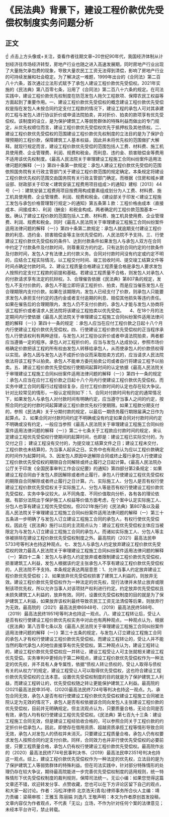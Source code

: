 # 《民法典》背景下，建设工程价款优先受偿权制度实务问题分析
## 正文
☝ 点击上方头像或+关注，查看作者往期文章~20世纪90年代，我国经济体制从计划经济往市场经济转型，房地产行业也随之进入高速发展期，同时房地产行业出现了大量拖欠承包费的现象，导致大量农民工工资无法得到清偿，影响了房地产行业的可持续发展和社会稳定。为了解决这一难题，1999年出台的《合同法》第二百八十六条，首次通过立法形式赋予了承包人建设工程价款优先受偿权。2021年实施的《民法典》第八百零七条，沿用了《合同法》第二百八十六条的规定。在司法实践中，建设工程价款优先权制度在防范发包人拖欠工程款项、保障农民工权益等方面起到了重要作用。一、建设工程价款优先受偿权的概念建设工程价款优先受偿权是指在发包人未按合同约定支付工程款的情况下，建设工程的承包人可对其承建的工程与发包人进行协议折价或申请法院拍卖，并对折价、拍卖的款项享有优先受偿权。该制度的设立，是为保护建筑工人等弱势群体的特殊利益而做出的专门规定，从优先权顺位而言，建设工程价款优先受偿权优先于抵押权及其他债权。二、建设工程价款优先受偿权的范围建设工程价款优先权制度的立法目的是为了保护合理预期的工程价款，保障建筑工人基本权益，因此并未将优先权的范围做扩大解释。就现行规定而言，建设工程价款优先受偿的范围包括人工费、材料费、施工机具使用费、企业管理费、利润、规费和税金。而利息、违约金、损害赔偿金等费用不适用该优先权制度。《最高人民法院关于审理建设工程施工合同纠纷案件适用法律问题的解释（一）》第四十条第一款规定：承包人建设工程价款优先受偿的范围依照国务院有关行政主管部门关于建设工程价款范围的规定确定。本条规定将建设工程价款优先权的范围交由国务院有关行政主管部门确定。而根据《住房和城乡建设部、财政部关于印发＜建筑安装工程费用项目组成＞的通知》建标〔2013〕44号（一）：建筑安装工程费用项目按费用构成要素组成划分为人工费、材料费、施工机具使用费、企业管理费、利润、规费和税金。《建设部关于印发＜建设工程施工发包与承包价格管理暂行规定＞的通知》第五条第１款：工程价格由成本（直接成本、间接成本）、利润（酬金）和税金构成。两者确定的工程价款范围基本一致。确认了建设工程价款的范围包括人工费、材料费、施工机具使用费、企业管理费、利润、规费和税金。同时《最高人民法院关于审理建设工程施工合同纠纷案件适用法律问题的解释（一）》第四十条第二款规定：承包人就逾期支付建设工程价款的利息、违约金、损害赔偿金等主张优先受偿的，人民法院不予支持。三、行使建设工程价款优先受偿权的条件1、达到付款条件如果发包人与承包人双方在合同中约定了付款条件及付款时间，则尊重双方的约定。只有达到合同约定的付款条件及付款时间，发包人才有法律上的付款义务。合同对付款时间没有约定或约定不明的，应结合工程实际情况，以工程交付时间、竣工验收时间、提交竣工结算文件等时间点确定付款时间。2、建设工程质量合格建设工程质量合格是承包人要求发包人按照约定支付工程款的前提和基础。若建设工程质量不合格，则发包人对承包人的付款请求享有法定的抗辩权。3、合理催告依据《民法典》第807条的规定，发包人不支付价款的，承包人不能立即将该工程折价、拍卖，而是应当催告发包人在合理期限内支付价款。如果在该期限内，发包人已经支付了价款，则承包人只能要求发包人承担支付约定的违约金或者支付逾期的利息、赔偿其他损失等违约责任。如果在催告后的合理期限内，发包人仍不支付价款的，承包人才能与发包人协商将该工程折价或者请求人民法院将该建设工程拍卖以优先受偿。 　4、在18个月的法定期间内行使依据《最高人民法院关于审理建设工程施工合同纠纷案件适用法律问题的解释（一）》第四十一条的规定 ：承包人应当在应付工程价款之日起十八个月内行使建设工程价款优先受偿权。四、行使建设工程价款优先受偿权的正当程序承包人行使该权利有两种途径，与发包人对工程协议折价或者申请法院拍卖，两者都应当遵循一定的程序。承包人对工程折价的，应当与发包人达成协议，参照市场价格确定价款把该工程的所有权由发包人转移给承包人，从而使承包人的价款债权得以实现。承包人因与发包人达不成折价协议而采取拍卖方式的，应当请求人民法院依法将该工程予以拍卖。承包人不能单方委托拍卖公司或者自行将建设工程予以拍卖。五、建设工程价款优先受偿权行使期间起算时间的认定依据《最高人民法院关于审理建设工程施工合同纠纷案件适用法律问题的解释（一）》第四十一条的规定 ：承包人应当在应付工程价款之日起十八个月内行使建设工程价款优先受偿权。而实务中建工合同的履行过程错综复杂，应付工程价款时间的认定也存在较大争议。针对比较常见的情形，一般认定规则如下：1、合同对付款时间有约定的通常情况下，如果发包人与承包人对付款时间有明确约定，应当遵守当事人之间的约定，按照合同约定的付款时间起算建设工程价款优先权行使期限。如果工程款分期支付的，参照《民法典》关于分期付款的规定，以最后一期债务履行期限届满之日作为起算点。2、如果合同对付款时间约定不明确或没有约定如果合同对付款时间约定不明确或没有约定，一般应当参照《最高人民法院关于审理建设工程施工合同纠纷案件适用法律问题的解释（一）》第二十七条关于工程款应付款时间的规定，来认定建设工程优先受偿权行使期间的起算时间，也即是：建设工程已实际交付的，为交付之日； 建设工程没有交付的，为提交竣工结算文件之日；建设工程未交付，工程价款也未结算的，为当事人起诉之日。实务中也有观点认为应以工程价款确定的时间作为起算时间。3、因发包人原因中途解除合同或终止履行承包人行使建设工程价款优先受偿权的期限自合同解除或终止履行之日起计算。《最高人民法院办公厅关于印发《全国民事审判工作会议纪要》的通知》第四部分第2条规定：如果建设工程合同由于发包人原因解除或者终止履行，承包人行使建设工程优先受偿权的期限自合同解除或者终止履行之日计算。六、实际施工人、分包人是否有权行使建设工程价款优先受偿权关于实际施工人、分包人等是否有权行使建设工程价款优先受偿权，实务中争议较大。从不同角度、不同价值取向分析，各有各的理论依据。有部分法院出于保护施工人权益等价值方面考虑，在个案中认定实际施工人、分包人也享有建设工程优先受偿权。但2021年施行的《民法典》第807条以及最高人民法院关于审理建设工程施工合同纠纷案件适用法律问题的解释（一）第三十五条进一步明确了与发包人订立建设工程施工合同的承包人，有权行使优先受偿权。因此在《民法典》施行以后的主流观点认为：建设工程优先受偿权主体应当被限定为与发包人订立建设工程施工合同的承包人。而诸如实际施工人、分包人等主体被排除在建设工程价款优先受偿权制度之外。最高院的（2021）最高法民申5733号等判决也持这种观点。七、发包人与承包人约定放弃建设工程价款优先受偿权的效力最高人民法院关于审理建设工程施工合同纠纷案件适用法律问题的解释（一）第四十二条：发包人与承包人约定放弃或者限制建设工程价款优先受偿权，损害建筑工人利益，发包人根据该约定主张承包人不享有建设工程价款优先受偿权的，人民法院不予支持。本条规定表达两层意思：1、允许当事人约定放弃建设工程价款优先受偿权；2、如果放弃优先受偿权损害了建筑工人利益的，则放弃无效。建设工程价款优先受偿权作为一种法定的优先权，现行法律并未禁止放弃或限制该项优先权，所以允许当事人对该项财产权利进行约定。约定放弃优先受偿权且未损失建筑工人利益的，放弃有效。同时，设置优先受偿权制度的目的就是为了保护建筑工人利益，如果放弃该权利最终导致农民工工资无法清偿等后果，则放弃行为无效。最高院的（2021）最高法民申6948号、（2019）最高法民终588号、（2019）最高法民终1951号等判决也持这一观点。八、建设工程转让后，受让人是否有权行使建设工程价款优先权实务中对此也有两种观点，一种观点认为，根据《民法典》第八百零七条以及《最高人民法院关于审理建设工程施工合同纠纷案件适用法律问题的解释（一）》第三十五条的规定，与发包人订立建设工程施工合同的承包人才有权行使建设工程价款优先受偿权。而建设工程转让的，受让人并不能当然的取代承包人的地位直接享有优先受偿权。第二种观点认为，建设工程转让的，建设工程价款优先受偿权应一并转让，建设工程受让人可主张就相关建设工程优先受偿。实务审判中更倾向于第二种观点，建设工程价款优先受偿权作为一种法定的优先权，并不具有人身专属性，依据“债权人转让债权的，受让人取得与债权有关的从权力”的规定，建设工程受让人可以取得优先受偿权，这也符合建设工程价款优先受偿权的立法本意。设置优先受偿权制度的目的就是为了保护建筑工人利益，而建设工程转让的，优先受偿权随之转让更能保护建筑工人利益。最高院的(2021)最高法民申35号、(2020)最高法民终724号等判决也持这一观点。九、承包合同无效，承包人是否有权行使建设工程价款优先受偿权建设工程施工合同被法院认定为无效的情况下，承包人是否有权依据该合同向发包人主张建设工程价款的优先受偿权，目前并无明确规定。但主流观点认为，只要质量合格，无论合同是否有效，承包人均有权行使建设工程优先受偿权。《民法典》第七百九十三条：建设工程施工合同无效，但是建设工程经验收合格的，可以参照合同关于工程价款的约定折价补偿承包人。因此，即使存在借用资质、超越资质承揽工程等情形导致合同无效，承包人对发包人的债权并未消灭。只要建设工程质量合格，承包人仍有权要求发包人按照合同约定支付价款。同样，合同效力也并非行使优先受偿权的必要前提，只要工程质量合格，承包人仍有权行使建设工程价款优先受偿权。最高院作出的（2020）最高法民终774号民事判决书、（2019）最高法民申2351号判决也持这一观点。综上，建设工程价款优先受偿权作为一种法定的优先权，立法目的是为了保护建筑工人等弱势群体的特殊利益。但在司法实践中，针对部分特殊情形的处理仍存在较大争议，期待最高院能进一步完善优先受偿权制度的适用规则，统一特殊情形下优先受偿权制度的裁判规则，保障司法统一。无讼小编：如果您觉得这篇文章还不错，欢迎转发分享、点赞收藏，您也可以在下方评论区留下自己的观点，和大家一起讨论。作者：冯松洋律师 北京浩天(青岛)律师事务所合伙人主编：靖力责编：梁萌审核：王雅玉 陈丽娟 刘逸凡 王敬声明：本文为作者原创首发投稿，文章内容仅为作者观点，不代表「无讼」立场，不作为针对任何个案的法律意见；未经本平台许可，禁止转载。